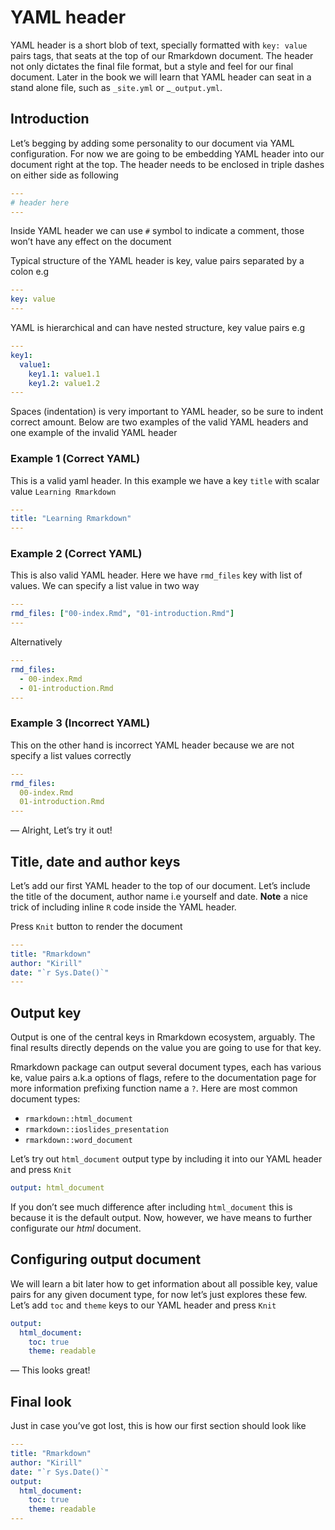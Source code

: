 # YAML header

YAML header is a short blob of text, specially formatted with `key: value` pairs tags, that seats at the top of our Rmarkdown document. The header not only dictates the final file format, but a style and feel for our final document. Later in the book we will learn that YAML header can seat in a stand alone file, such as `_site.yml` or _`_output.yml`.

## Introduction

Let's begging by adding some personality to our document via YAML configuration. For now we are going to be embedding YAML header into our document right at the top. The header needs to be enclosed in triple dashes on either side as following

```yaml
---
# header here
---
```

Inside YAML header we can use `#` symbol to indicate a comment, those won't have any effect on the document

Typical structure of the YAML header is key, value pairs separated by a colon e.g 

```yaml
---
key: value
---
```

YAML is hierarchical and can have nested structure, key value pairs e.g

```yaml
---
key1:
  value1:
    key1.1: value1.1
    key1.2: value1.2
---
```

Spaces (indentation) is very important to YAML header, so be sure to indent correct amount. Below are two examples of the valid YAML headers and one example of the invalid YAML header

### Example 1 (Correct YAML)

This is a valid yaml header. In this example we have a key `title` with scalar value `Learning Rmarkdown`

```yaml
---
title: "Learning Rmarkdown"
---
```

### Example 2 (Correct YAML)

This is also valid YAML header. Here we have `rmd_files` key with list of values. We can specify a list value in two way

```yaml
---
rmd_files: ["00-index.Rmd", "01-introduction.Rmd"]
---
```

Alternatively

```yaml
---
rmd_files:
  - 00-index.Rmd
  - 01-introduction.Rmd
---
```


### Example 3 (Incorrect YAML)

This on the other hand is incorrect YAML header because we are not specify a list values correctly

```yaml
---
rmd_files:
  00-index.Rmd
  01-introduction.Rmd
---
```

--- Alright, Let's try it out!

## Title, date and author keys

Let's add our first YAML header to the top of our document. Let's include the title of the document, author name i.e yourself and date. **Note** a nice trick of including inline `R` code inside the YAML header.

Press `Knit` button to render the document

```yaml
---
title: "Rmarkdown"
author: "Kirill"
date: "`r Sys.Date()`"
---
````

## Output key

Output is one of the central keys in Rmarkdown ecosystem, arguably. The final results directly depends on the value you are going to use for that key.

Rmarkdown package can output several document types, each has various ke, value pairs a.k.a options of flags, refere to the documentation page for more information prefixing function name a `?`. Here are most common document types:

- `rmarkdown::html_document`
- `rmarkdown::ioslides_presentation`
- `rmarkdown::word_document`

Let's try out `html_document` output type by including it into our YAML header and press `Knit`

```yaml
output: html_document
```

If you don't see much difference after including `html_document` this is because it is the default output. Now, however, we have means to further configurate our _html_ document.

## Configuring output document

We will learn a bit later how to get information about all possible key, value pairs for any given document type, for now let's just explores these few. Let's add `toc` and `theme` keys to our YAML header and press `Knit`

```yaml
output:
  html_document:
    toc: true
    theme: readable
```

--- This looks great!

## Final look

Just in case you've got lost, this is how our first section should look like

```yaml
---
title: "Rmarkdown"
author: "Kirill"
date: "`r Sys.Date()`"
output:
  html_document:
    toc: true
    theme: readable
---
```
